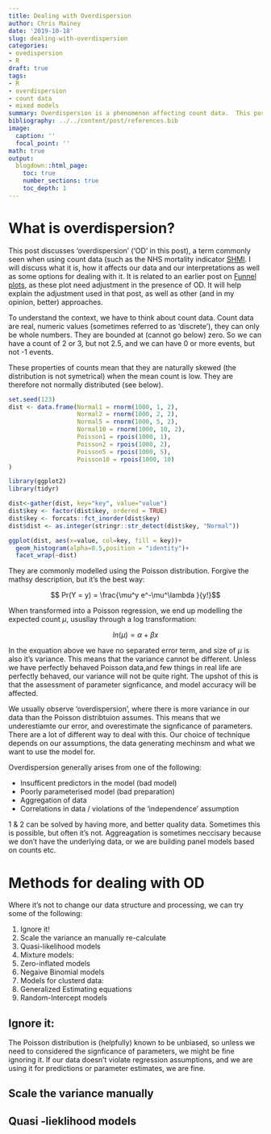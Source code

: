```yaml
---
title: Dealing with Overdispersion
author: Chris Mainey
date: '2019-10-18'
slug: dealing-with-overdispersion
categories: 
- ovedispersion
- R
draft: true
tags: 
- R
- overdispersion
- count data
- mixed models
summary: Overdispersion is a phenomenon affecting count data.  This post explains what it is, and how to adjust for it.
bibliography: ../../content/post/references.bib
image:
  caption: ''
  focal_point: ''
math: true
output:
  blogdown::html_page:
    toc: true
    number_sections: true
    toc_depth: 1
---
```


# What is overdispersion?

This post discusses 'overdispersion' ('OD' in this post), a term commonly seen when using count data (such as the NHS mortality indicator [SHMI](www.digital.nhs.uk/SHMI).  I will discuss what it is, how it affects our data and our interpretations as well as some options for dealing with it.  It is related to an earlier post on [Funnel plots](https://mainard.co.uk/post/introduction-to-funnel-plots/), as these plot need adjustment in the presence of OD.  It will help explain the adjustment used in that post, as well as other (and in my opinion, better) approaches.

To understand the context, we have to think about count data.  Count data are real, numeric values (sometimes referred to as 'discrete'), they can only be whole numbers.  They are bounded at (cannot go below) zero.  So we can have a count of 2 or 3, but not 2.5, and we can have 0 or more events, but not -1 events.

These properties of counts mean that they are naturally skewed (the distribution is not symetrical) when the mean count is low.  They are therefore not normally distributed (see below).  

```r
set.seed(123)
dist <- data.frame(Normal1 = rnorm(1000, 1, 2),
                   Normal2 = rnorm(1000, 2, 2),
                   Normal5 = rnorm(1000, 5, 2),
                   Normal10 = rnorm(1000, 10, 2),
                   Poisson1 = rpois(1000, 1),
                   Poisson2 = rpois(1000, 2),
                   Poisson5 = rpois(1000, 5),
                   Poisson10 = rpois(1000, 10)
)

library(ggplot2)                   
library(tidyr)

dist<-gather(dist, key="key", value="value")
dist$key <- factor(dist$key, ordered = TRUE)
dist$key <- forcats::fct_inorder(dist$key)
dist$dist <- as.integer(stringr::str_detect(dist$key, "Normal"))

ggplot(dist, aes(x=value, col=key, fill = key))+
  geom_histogram(alpha=0.5,position = "identity")+
  facet_wrap(~dist)

```



They are commonly modelled using the Poisson distribution.  Forgive the mathsy description, but it's the best way:

$$ Pr(Y = y) = \frac{\mu^y e^-\mu^\lambda }{y!}$$


When transformed into a Poisson regression, we end up modelling the expected count $\mu$, ususllay through a log transformation:

$$ ln(\mu) = \alpha + \beta x$$

In the exquation above we have no separated error term, and size of $\mu$ is also it's variance.
This means that the variance cannot be different.  Unless we have perfectly behaved Poisson data,and few things in real life are perfectly behaved, our variance will not be quite right.  The upshot of this is that the assessment of parameter signficance, and model accuracy will be affected.

We usually observe 'overdispersion', where there is more variance in our data than the Poisson distribtuion assumes.  This means that we underestiamte our error, and overestimate the signficance of parameters.  There are a lot of different way to deal with this.  Our choice of technique depends on our assumptions, the data generating mechinsm and what we want to use the model for.

Overdispersion generally arises from one of the following:

+ Insufficent predictors in the model (bad model)
+ Poorly parameterised model (bad preparation)
+ Aggregation of data
+ Correlations in data / violations of the 'independence' assumption

1 & 2 can be solved by having more, and better quality data.  Sometimes this is possible, but often it's not.  Aggreagation is sometimes neccisary because we don't have the underlying data, or we are building panel models based on counts etc.  


# Methods for dealing with OD

Where it's not to change our data structure and processing, we can try some of the following:

1. Ignore it! 
1. Scale the variance an manually re-calculate
1. Quasi-likelihood models
1. Mixture models:
 1. Zero-inflated models
 1. Negaive Binomial models
1. Models for clusterd data:
 1. Generalized Estimating equations
 1. Random-Intercept models
 
 
## Ignore it:

The Poisson distribution is (helpfully) known to be unbiased, so unless we need to considered the signficance of parameters, we might be fine ignoring it.  If our data doesn't violate regression assumptions, and we are using it for predictions or parameter estimates, we are fine.

## Scale the variance manually

## Quasi -lieklihood models